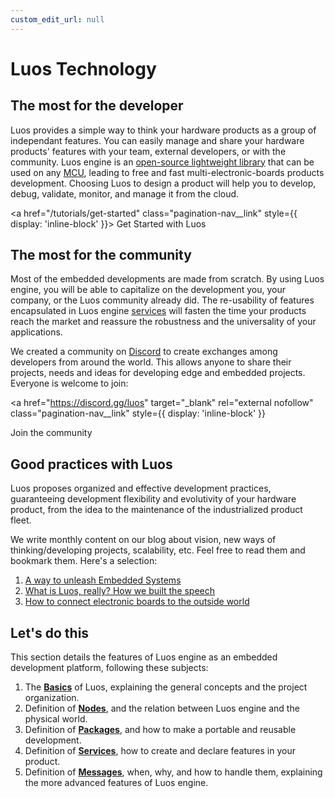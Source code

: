 ```yaml
---
custom_edit_url: null
---
```


# Luos Technology

## The most for the developer

Luos provides a simple way to think your hardware products as a group of independant features. You can easily manage and share your hardware products' features with your team, external developers, or with the community.
Luos engine is an <a href="https://github.com/Luos-io/luos_engine" target="_blank" rel="external nofollow">open-source lightweight library</a> that can be used on any [MCU](/docs/compatibility/mcu_demoboard), leading to free and fast multi-electronic-boards products development. Choosing Luos to design a product will help you to develop, debug, validate, monitor, and manage it from the cloud.

<a href="/tutorials/get-started" class="pagination-nav__link" style={{ display: 'inline-block' }}>
  Get Started with Luos
</a>

## The most for the community

Most of the embedded developments are made from scratch. By using Luos engine, you will be able to capitalize on the development you, your company, or the Luos community already did. The re-usability of features encapsulated in Luos engine [services](./services/index.mdx) will fasten the time your products reach the market and reassure the robustness and the universality of your applications.

We created a community on <a href="https://discord.gg/luos" target="_blank" rel="external nofollow">Discord</a> to create exchanges among developers from around the world. This allows anyone to share their projects, needs and ideas for developing edge and embedded projects. Everyone is welcome to join:

<a
  href="https://discord.gg/luos"
  target="_blank"
  rel="external nofollow"
  class="pagination-nav__link"
  style={{ display: 'inline-block' }}
>
  Join the community
</a>

## Good practices with Luos

Luos proposes organized and effective development practices, guaranteeing development flexibility and evolutivity of your hardware product, from the idea to the maintenance of the industrialized product fleet.

We write monthly content on our blog about vision, new ways of thinking/developing projects, scalability, etc. Feel free to read them and bookmark them.
Here's a selection:

1. [A way to unleash Embedded Systems](/blog/a-way-to-unleash-embedded-systems)
2. [What is Luos, really? How we built the speech](/blog/what-is-luos-really-how-we-built-the-speech)
3. [How to connect electronic boards to the outside world](/blog/how-to-connect-electronic-boards-to-the-outside-world)

## Let's do this

This section details the features of Luos engine as an embedded development platform, following these subjects:

1. The **[Basics](./basics/index.mdx)** of Luos, explaining the general concepts and the project organization.
2. Definition of **[Nodes](./node/node.mdx)**, and the relation between Luos engine and the physical world.
3. Definition of **[Packages](./packages/index.mdx)**, and how to make a portable and reusable development.
4. Definition of **[Services](./services/index.mdx)**, how to create and declare features in your product.
5. Definition of **[Messages](./messages/index.mdx)**, when, why, and how to handle them, explaining the more advanced features of Luos engine.
